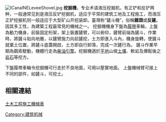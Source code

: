 {{unreferenced|time=2014-10-13T15:58:52+00:00}}
[[File:ICanalNELeveeShovel.jpg|right]]
'''挖掘機'''，专业术语液压挖掘机，有正铲和反铲两种，一般通常见到是液压反铲挖掘机，适应于平常的建筑工地及工程施工，而液压正铲挖掘机则一般适应于大型矿山开挖装卸。臺灣称“鏟斗機”，俗稱'''雞頭'''或'''反鏟'''。因其多工性，為建築工程最常見的機械之一。
挖掘機機身下盤為[[履帶|履帶]]車輪，上盤為動力機身，前裝固定桁架，架上裝置鏟臂，可以俯仰，鏟臂前端為鏟斗，作業時，將鏟斗貼向地層，以鏟臂施力向前鏟挖，土方即進入斗內，機身旋轉，使鏟斗就棄土位置，將鏟斗底蓋開啟，土方即自行卸落，完成一次鏟行為。
鏟斗作業早期為鋼索駛動，機體行走為[[柴油|柴油]][[引擎|引擎]]。挖掘機適於[[平地|平地]]山坡[[土壤|土壤]]、軟岩及爆鬆後之[[岩石|岩石]]等挖方。

下盤履帶車輪令挖掘機可行走於不良地面，可用以壓實地面。
上盤機械臂可接上不同的部件，如鏟斗，可挖土。





==相關連結==
[[土木工程施工機械表|土木工程施工機械表]]


[[Category:建筑机械|Category:建筑机械]]